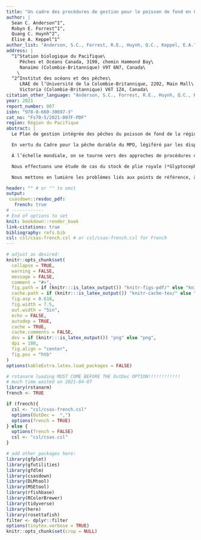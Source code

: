 ```yaml
---
title: "Un cadre des procédures de gestion pour le poisson de fond en Colombie-Britannique"
author: |
  Sean C. Anderson^1^,
  Robyn E. Forrest^1^,
  Quang C. Huynh^2^,
  Elise A. Keppel^1^
author_list: "Anderson, S.C., Forrest, R.E., Huynh, Q.C., Keppel, E.A."
address: |
  ^1^Station biologique du Pacifique\
     Pêches et Océans Canada, 3190, chemin Hammond Bay\
     Nanaimo (Colombie-Britannique) V9T 6N7, Canada\
    \
  ^2^Institut des océans et des pêches\
     LRAE de l’Université de la Colombie-Britannique, 2202, Main Mall\
     Victoria (Colombie-Britannique) V6T 1Z4, Canada\
citation_other_language: "Anderson, S.C., Forrest, R.E., Huynh, Q.C., Keppel, E.A. 2020. A management procedure framework for groundﬁsh in British Columbia. DFO Can. Sci. Advis. Sec. Res. Doc. 2021/007. vi + 139 p."
year: 2021
report_number: 007
isbn: "978-0-660-38697-3"
cat_no: "Fs70-5/2021-007F-PDF"
region: Région du Pacifique
abstract: |
  Le Plan de gestion intégrée des pêches du poisson de fond de la région du Pacifique énumère environ 80 stocks de poissons pour lesquels il faut fixer des totaux autorisés des captures annuels, dont la plupart sont appliqués sous forme de quotas individuels transférables dans la pêche intégrée du poisson de fond de la Colombie-Britannique (C.-B.). Pour la majorité des stocks rencontrés dans la pêche intégrée du poisson de fond, les données sont considérées comme limitées; les stocks définis comme étant à données limitées sont ceux pour lesquels les données sont insuffisantes pour que l’on puisse en estimer de façon fiable l’état, l’abondance ou la productivité au moyen de méthodes classiques d’évaluation des stocks comme les modèles statistiques des prises selon l’âge. Dans les dernières décennies, les évaluations des stocks de poisson de fond menées par Pêches et Océans Canada (MPO) se sont concentrées sur les stocks riches en données, ce qui a donné un sous-ensemble de stocks pour lesquels on dispose d’évaluations complètes, tandis que de nombreux stocks sur lesquels on a moins de données informatives ne sont toujours pas évalués.

  En vertu du Cadre pour la pêche durable du MPO, légiféré par les dispositions sur les stocks de poissons de la *Loi sur les pêches*, les stocks de poissons doivent être gérés à des niveaux durables, plus précisément à des niveaux de biomasse supérieurs au point de référence limite (PRL). Dans le cas des stocks à données limitées, les données sont souvent insuffisantes pour que l’on puisse tenir compte adéquatement de l’incertitude dans l’évaluation de l’état des stocks par rapport aux points de référence biologiques dans les évaluations classiques. Au lieu de nous concentrer sur la connaissance explicite de l’état actuel des stocks, nous proposons une approche axée sur la gestion qui met l’accent sur le choix de procédures de gestion (PG) offrant une probabilité élevée de maintenir les stocks de poissons au-dessus des points de référence implicitement connus dans différents états de la nature possibles, quelles que soient la qualité et la quantité des données disponibles.

  À l’échelle mondiale, on se tourne vers des approches de procédures de gestion (ou d’évaluation des stratégies de gestion) pour fournir des avis scientifiques sur les stocks de poissons par simulation en boucle fermée. La simulation en boucle fermée diffère de l’évaluation classique des stocks parce qu’elle simule la rétroaction entre la mise en œuvre des procédures de gestion et un système simulé représentant le stock de poisson et son environnement, décrite par un ou plusieurs modèles opérationnels (MO). Le présent document décrit une méthodologie pour élaborer des modèles opérationnels appropriés, mettre à l’essai des séries de procédures de gestion et déterminer celles qui répondent le mieux aux objectifs de la gestion des pêches et des intervenants. Nous présentons six étapes de pratiques exemplaires pour les approches de procédures de gestion : 1) la définition du contexte décisionnel, 2) l’établissement des objectifs et des paramètres de rendement, 3) la spécification des modèles opérationnels, 4) la sélection des procédures de gestion possibles, 5) la réalisation des simulations en boucle fermée et 6) la présentation des résultats pour évaluer les compromis. Nous décrivons ensuite l’approche que nous proposons (le « Cadre des procédures de gestion ») et comment elle cherche à réaliser chacune de ces étapes de pratiques exemplaires. Le Cadre comprend des objectifs de pêche et de conservation provisoires et des paramètres de rendement fondés sur les politiques du Cadre pour la pêche durable, une bibliothèque provisoire de procédures de gestion à données limitées qui sont appropriées pour les stocks de poisson de fond de la Colombie-Britannique et des visualisations provisoires pour aider les décideurs à évaluer le rendement des procédures et les compromis entre elles.

  Nous effectuons une étude de cas du stock de plie royale (*Glyptocephalus zachirus*) dans la zone de gestion du poisson de fond de la côte ouest de l’île de Vancouver (zone 3CD) pour faire la démonstration d’une application du Cadre des procédures de gestion. Cette étude de cas utilise six modèles opérationnels de l’ensemble de référence et deux modèles opérationnels de l’ensemble de robustesse. Elle présente un ensemble de procédures de gestion fondées sur des indices de relevé, de prises constantes et de procédures de gestion fondées sur la production excédentaire qui offrent une probabilité supérieure à 0,9 (neuf fois sur dix) de maintenir la biomasse au-dessus du PRL à long terme (35 à 50 ans dans le futur) tout en conservant une probabilité supérieure à 0,8 (quatre fois sur cinq) de maintenir les prises au moins aux niveaux moyens récents (5 ans) dans le futur proche (1 à 10 ans) dans les modèles opérationnels de l’ensemble de référence. Nous présentons également des paramètres de rendement liés à la probabilité à long terme que la biomasse demeure au-dessus du point de référence supérieur du stock, la probabilité à long terme de pêcher en deçà de *F*~RMD~ (mortalité par pêche au rendement maximal durable), la probabilité à long terme de maintenir les prises au-dessus des niveaux moyens récents et la probabilité que la variabilité des prises demeure sous les niveaux historiques. Pour quatre des procédures de gestion, les paramètres de rendement n’étaient que légèrement inférieurs dans les modèles opérationnels de l’ensemble de robustesse, comparativement à ceux de l’ensemble de référence, tandis que les autres procédures de gestion étaient plus sensibles à ces scénarios de robustesse des modèles opérationnels.

  Nous mettons en lumière les problèmes liés aux points de référence, à l’ajustement des procédures de gestion, à la fréquence et aux déclencheurs des évaluations, à l’inclusion des effets environnementaux, à l’évaluation de la valeur de l’information et à l’utilisation de ce Cadre dans les plans de rétablissement des stocks. Dans l’ensemble, notre Cadre met l’accent sur la transparence et la reproductibilité et, à cette fin, nous élaborons un progiciel connexe pour le logiciel statistique R qui facilite les applications du Cadre. Globalement, notre intention est d’améliorer la capacité de la Direction des sciences de la région du Pacifique à fournir des avis sur les prises fondés sur des données probantes pour un plus grand nombre de stocks de poisson de fond — quelles que soient les limites des données — d’une manière normalisée et transparente, conformément au Cadre pour la pêche durable du MPO, aux dispositions sur les stocks de poissons de la *Loi sur les pêches* et aux pratiques exemplaires internationales.

header: "" # or "" to omit
output:
 csasdown::resdoc_pdf:
   french: true
# ------------
# End of options to set
knit: bookdown::render_book
link-citations: true
bibliography: refs.bib
csl: csl/csas-french.csl # or csl/csas-french.csl for French
---
```


```r
# adjust as desired:
knitr::opts_chunk$set(
  collapse = TRUE,
  warning = FALSE,
  message = FALSE,
  comment = "#>",
  fig.path = if (knitr:::is_latex_output()) "knitr-figs-pdf/" else "knitr-figs-docx/",
  cache.path = if (knitr:::is_latex_output()) "knitr-cache-tex/" else "knitr-cache-docx/",
  fig.asp = 0.618,
  fig.width = 7.5,
  out.width = "5in",
  echo = FALSE,
  autodep = TRUE,
  cache = TRUE,
  cache.comments = FALSE,
  dev = if (knitr:::is_latex_output()) "png" else "png",
  dpi = 180,
  fig.align = "center",
  fig.pos = "htb"
)
options(kableExtra.latex.load_packages = FALSE)
```

```r
# rstanarm loading MUST COME BEFORE THE OutDec OPTION!!!!!!!!!!!!
# much time wasted on 2021-04-07
library(rstanarm)
french <- TRUE

if (french){
  csl <- "csl/csas-french.csl"
  options(OutDec =  ",")
  options(french = TRUE)
} else {
  options(french = FALSE)
  csl <- "csl/csas.csl"
}

# add other packages here:
library(gfplot)
library(gfutilities)
library(gfdlm)
library(csasdown)
library(DLMtool)
library(MSEtool)
library(rfishbase)
library(RColorBrewer)
library(tidyverse)
library(here)
library(rosettafish)
filter <- dplyr::filter
options(tinytex.verbose = TRUE)
knitr::opts_chunk$set(crop = NULL)
```
